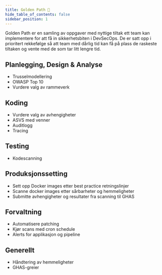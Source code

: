 ```yaml
---
title: Golden Path 📣
hide_table_of_contents: false
sidebar_position: 1
---
```



Golden Path er en samling av oppgaver med nyttige tiltak ett team kan implementere for att få in sikkerhetsbiten i DevSecOps.
De er satt opp i prioritert rekkefølge så att team med dårlig tid kan få på plass de raskeste tiltaken og vente med de som tar litt lengre tid.

## Planlegging, Design & Analyse
- Trusselmodellering
- OWASP Top 10
- Vurdere valg av rammeverk

## Koding
- Vurdere valg av avhengigheter
- ASVS med venner
- Auditlogg
- Tracing

## Testing
- Kodescanning

## Produksjonssetting
- Sett opp Docker images etter best practice retningslinjer
- Scanne docker images etter sårbarheter og hemmeligheter
- Submitte avhengigheter og resultater fra scanning til GHAS

## Forvaltning
- Automatisere patching
- Kjør scans med cron schedule
- Alerts for applikasjon og pipeline

## Generellt
- Håndtering av hemmeligheter
- GHAS-greier